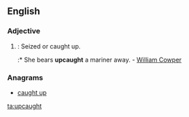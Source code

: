 ==English==

===Adjective===
{{head|en|adjective}}

# {{context|archaic|lang=en}}: Seized or caught up.
#:* She bears '''upcaught''' a mariner away. - [[w:William Cowper|William Cowper]]

===Anagrams===
* [[caught up#English|caught up]]

[[ta:upcaught]]